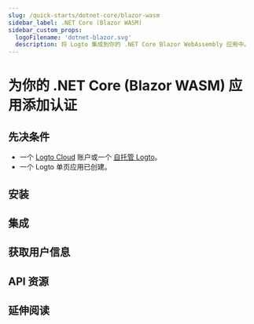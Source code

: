 ```yaml
---
slug: /quick-starts/dotnet-core/blazor-wasm
sidebar_label: .NET Core (Blazor WASM)
sidebar_custom_props:
  logoFilename: 'dotnet-blazor.svg'
  description: 将 Logto 集成到你的 .NET Core Blazor WebAssembly 应用中。
---
```




# 为你的 .NET Core (Blazor WASM) 应用添加认证

<GuideTip />

## 先决条件

- 一个 [Logto Cloud](https://cloud.logto.io) 账户或一个 [自托管 Logto](/introduction/set-up-logto-oss)。
- 一个 Logto 单页应用已创建。

## 安装

<Installation />

## 集成

<Integration />

## 获取用户信息

<FetchUserInformation />

## API 资源

<ApiResources />

## 延伸阅读

<FurtherReadings />
